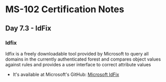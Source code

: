 # MS-102 Certification Notes
## Day 7.3 - IdFix

### Idfix
Idfix is a freely downloadable tool provided by Microsoft to query all domains in the currently authenticated forest and compares object values against rules and provides a user interface to correct attribute values
* It's available at Microsoft's GitHub: [Microsoft IdFix](https://github.com/microsoft/idfix)